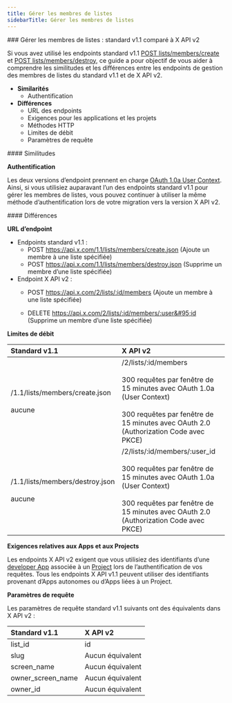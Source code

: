 ```yaml
---
title: Gérer les membres de listes
sidebarTitle: Gérer les membres de listes
---
```



<div id="manage-list-members-standard-v11-compared-to-x-api-v2">
  ### Gérer les membres de listes : standard v1.1 comparé à X API v2
</div>

Si vous avez utilisé les endpoints standard v1.1 [POST lists/members/create](https://developer.x.com/en/docs/twitter-api/v1/accounts-and-users/create-manage-lists/api-reference/post-lists-members-create) et [POST lists/members/destroy](https://developer.x.com/en/docs/twitter-api/v1/accounts-and-users/create-manage-lists/api-reference/post-lists-members-destroy), ce guide a pour objectif de vous aider à comprendre les similitudes et les différences entre les endpoints de gestion des membres de listes du standard v1.1 et de X API v2.

* **Similarités**
  * Authentification
* **Différences**
  * URL des endpoints
  * Exigences pour les applications et les projets
  * Méthodes HTTP
  * Limites de débit
  * Paramètres de requête

<div id="similarities">
  #### Similitudes
</div>

**Authentification**

Les deux versions d’endpoint prennent en charge [OAuth 1.0a User Context](https://developer.x.com/content/developer-twitter/resources/fundamentals/authentication). Ainsi, si vous utilisiez auparavant l’un des endpoints standard v1.1 pour gérer les membres de listes, vous pouvez continuer à utiliser la même méthode d’authentification lors de votre migration vers la version X API v2.

<div id="differences">
  #### Différences
</div>

**URL d’endpoint**

* Endpoints standard v1.1 :
  * POST https://api.x.com/1.1/lists/members/create.json
    (Ajoute un membre à une liste spécifiée)
  * POST https://api.x.com/1.1/lists/members/destroy.json
    (Supprime un membre d’une liste spécifiée)
* Endpoint X API v2 :
  * POST https://api.x.com/2/lists/:id/members
    (Ajoute un membre à une liste spécifiée)

  * DELETE https://api.x.com/2/lists/:id/members/:user&#95;id
    (Supprime un membre d’une liste spécifiée)

**Limites de débit**

| **Standard v1.1** | **X API v2** |
| :--- | :--- |
| /1.1/lists/members/create.json<br /><br />aucune | /2/lists/:id/members<br /><br />300 requêtes par fenêtre de 15 minutes avec OAuth 1.0a (User Context)<br /><br />300 requêtes par fenêtre de 15 minutes avec OAuth 2.0 (Authorization Code avec PKCE) |
| /1.1/lists/members/destroy.json<br /><br />aucune | /2/lists/:id/members/:user&#95;id<br /><br />300 requêtes par fenêtre de 15 minutes avec OAuth 1.0a (User Context)<br /><br />300 requêtes par fenêtre de 15 minutes avec OAuth 2.0 (Authorization Code avec PKCE) |

**Exigences relatives aux Apps et aux Projects**

Les endpoints X API v2 exigent que vous utilisiez des identifiants d’une [developer App](/fr/resources/fundamentals/developer-apps) associée à un [Project](/fr/resources/fundamentals/projects) lors de l’authentification de vos requêtes. Tous les endpoints X API v1.1 peuvent utiliser des identifiants provenant d’Apps autonomes ou d’Apps liées à un Project.

**Paramètres de requête**

Les paramètres de requête standard v1.1 suivants ont des équivalents dans X API v2 :

| **Standard v1.1** | **X API v2** |
| :--- | :--- |
| list&#95;id | id  |
| slug | Aucun équivalent |
| screen&#95;name | Aucun équivalent |
| owner&#95;screen&#95;name | Aucun équivalent |
| owner&#95;id | Aucun équivalent |